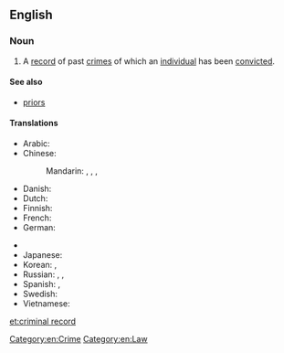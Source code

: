==English==

===Noun===
{{en-noun|head=[[criminal]] [[record]]}}

# A [[record]] of past [[crime]]s of which an [[individual]] has been [[convict]]ed.

====See also====
* [[priors]]

====Translations====
{{trans-top|a record of past crimes}}
* Arabic: {{t|ar|سجل الجنائية|m|tr=sájjal al-jināʾíyya|sc=Arab}}
* Chinese:
*: Mandarin: {{t|cmn|犯罪記錄|sc=Hani}}, {{t|cmn|犯罪记录|tr=fànzuì jìlù|sc=Hani}}, {{t|cmn|前科|tr=qiánkē|sc=Hani}}, {{t|cmn|案底|tr=àndǐ|sc=Hani}}
* Danish: {{t-|da|straffeattest}}
* Dutch: {{t+|nl|strafblad|n}}
* Finnish: {{t-|fi|rikosrekisteri}}
* French: {{t+|fr|casier judiciaire|m}}
* German: {{t|de|Vorstrafenregister|n}}
{{trans-mid}}
* {{trreq|Hindi}}
* Japanese: {{t|ja|前科|tr=ぜんか, zenka|sc=Jpan}}
* Korean: {{t|ko|전과|tr=jeongwa|sc=Kore}}, {{t|ko|前科|sc=Kore}}
* Russian: {{t|ru|досье преступника|n|tr=dosʹjé prestúpnika|sc=Cyrl}}, {{t|ru|уголовное прошлое|n|tr=ugolóvnoje próšloje|sc=Cyrl}}, {{t|ru|судимость|f|tr=sudímostʹ|sc=Cyrl}} {{qualifier|prior conviction}}
* Spanish: {{t|es|antecedentes policiales|m|p}} {{qualifier|police records}}, {{t|es|antecedentes penales|m|p}} {{qualifier|prior conviction}}
* Swedish: {{t-|sv|brottsregister|n}}
* Vietnamese: {{t|vi|lý lịch tư pháp}}
{{trans-bottom}}

[[Category:en:Crime]]
[[Category:en:Law]]

[[et:criminal record]]